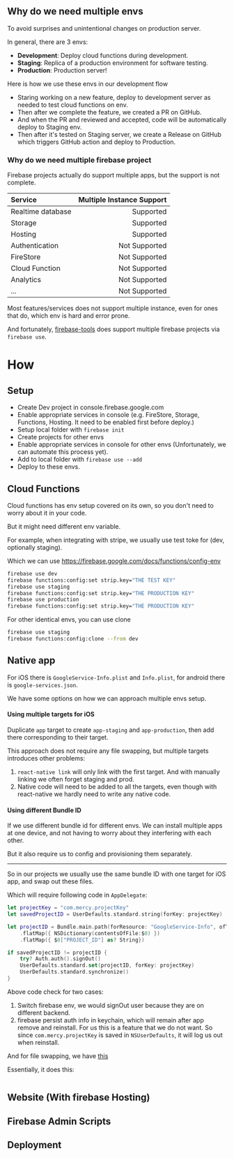 ## Why do we need multiple envs

To avoid surprises and unintentional changes on production server.

In general, there are 3 envs:

- **Development**: Deploy cloud functions during development.
- **Staging**: Replica of a production environment for software testing.
- **Production**: Production server!

Here is how we use these envs in our development flow 

- Staring working on a new feature, deploy to development server as needed to test cloud functions on env. 
- Then after we complete the feature, we created a PR on GitHub. 
- And when the PR and reviewed and accepted, code will be automatically deploy to Staging env. 
- Then after it's tested on Staging server, we create a Release on GitHub which triggers GitHub action and deploy to Production.

### Why do we need multiple firebase project

Firebase projects actually do support multiple apps, but the support is not complete.

| Service | Multiple Instance Support |
|:----|----:|
|Realtime database| Supported |
|Storage| Supported |
|Hosting| Supported |
|Authentication| Not Supported |
|FireStore| Not Supported |
|Cloud Function| Not Supported |
|Analytics| Not Supported |
|...| Not Supported |

Most features/services does not support multiple instance, even for ones that do, which env is hard and error prone.

And fortunately, [firebase-tools](https://github.com/firebase/firebase-tools) does support multiple firebase projects via `firebase use`.

# How

## Setup

- Create Dev project in console.firebase.google.com
- Enable appropriate services in console (e.g. FireStore, Storage, Functions, Hosting. It need to be enabled first before deploy.)
- Setup local folder with `firebase init`
- Create projects for other envs
- Enable appropriate services in console for other envs (Unfortunately, we can automate this process yet).
- Add to local folder with `firebase use --add`
- Deploy to these envs.

## Cloud Functions

Cloud functions has env setup covered on its own, so you don't need to worry about it in your code.
 
But it might need different env variable.

For example, when integrating with stripe, we usually use test toke for (dev, optionally staging).

Which we can use https://firebase.google.com/docs/functions/config-env

```bash
firebase use dev
firebase functions:config:set strip.key="THE TEST KEY"
firebase use staging
firebase functions:config:set strip.key="THE PRODUCTION KEY"
firebase use production
firebase functions:config:set strip.key="THE PRODUCTION KEY"
``` 

For other identical envs, you can use clone

```bash
firebase use staging
firebase functions:config:clone --from dev
```

## Native app

For iOS there is `GoogleService-Info.plist` and `Info.plist`, for android there is `google-services.json`.

We have some options on how we can approach multiple envs setup.

#### Using multiple targets for iOS

Duplicate `app` target to create `app-staging` and `app-production`, then add there corresponding to their target.

This approach does not require any file swapping, but multiple targets introduces other problems:

1. `react-native link` will only link with the first target. And with manually linking we often forget staging and prod.
1. Native code will need to be added to all the targets, even though with react-native we hardly need to write any native code.

#### Using different Bundle ID

If we use different bundle id for different envs. We can install multiple apps at one device, and not having to worry about they interfering with each other.

But it also require us to config and provisioning them separately.

<hr/>

So in our projects we usually use the same bundle ID with one target for iOS app, and swap out these files. 

Which will require following code in `AppDelegate`:

```swift
let projectKey = "com.mercy.projectKey"
let savedProjectID = UserDefaults.standard.string(forKey: projectKey)

let projectID = Bundle.main.path(forResource: "GoogleService-Info", ofType: "plist")
    .flatMap({ NSDictionary(contentsOfFile:$0) })
    .flatMap({ $0["PROJECT_ID"] as? String})

if savedProjectID != projectID {
    try? Auth.auth().signOut()
    UserDefaults.standard.set(projectID, forKey: projectKey)
    UserDefaults.standard.synchronize()
}
```

Above code check for two cases:

1. Switch firebase env, we would signOut user because they are on different backend.
1. firebase persist auth info in keychain, which will remain after app remove and reinstall. For us this is a feature that we do not want. So since `com.mercy.projectKey` is saved in `NSUserDefaults`, it will log us out when reinstall.

And for file swapping, we have [this](https://gist.github.com/zhigang1992/6e28de154cd8104ef08b9264d4364ee4)

Essentially, it does this:

```typescript

```


## Website (With firebase Hosting)

## Firebase Admin Scripts

## Deployment
